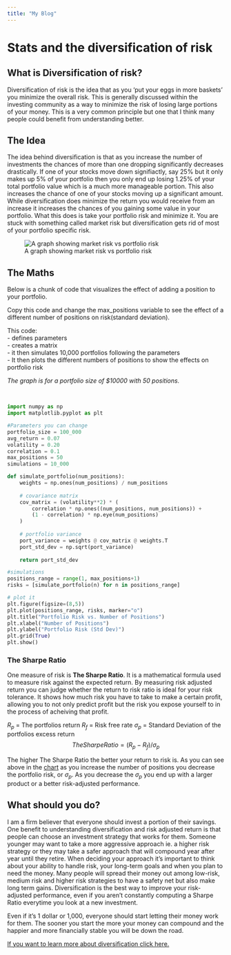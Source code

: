 ```yaml
---
title: "My Blog"
---
```


# Stats and the diversification of risk

## What is Diversification of risk?
Diversification of risk is the idea that as you 'put your eggs in more baskets' you minimize the overall risk. This is generally discussed within the investing community as a way to minimize the risk of losing large portions of your money. This is a very common principle but one that I think many people could benefit from understanding better.

## The Idea
The idea behind diversification is that as you increase the number of investments the chances of more than one dropping significantly decreases drastically. If one of your stocks move down signifiactly, say 25% but it only makes up 5% of your portfolio then you only end up losing 1.25% of your total portfolio value which is a much more manageable portion. This also increases the chance of one of your stocks moving up a significant amount. While diversification does minimize the return you would receive from an increase it increases the chances of you gaining some value in your portfolio. What this does is take your portfolio risk and minimize it. You are stuck with something called market risk but diversification gets rid of most of your portfolio specific risk.

![A graph showing market risk vs portfolio risk](..\imgs\chart.png)


## The Maths
Below is a chunk of code that visualizes the effect of adding a position to your portfolio.

Copy this code and change the max_positions variable to see the effect of a different number of positions on risk(standard deviation). 

This code: <br>
- defines parameters <br>
- creates a matrix <br>
- it then simulates 10,000 portfolios following the parameters <br>
- It then plots the different numbers of positions to show the effects on portfolio risk <br>

*The graph is for a portfolio size of $10000 with 50 positions.*

<br>
```python
import numpy as np
import matplotlib.pyplot as plt

#Parameters you can change
portfolio_size = 100_000
avg_return = 0.07
volatility = 0.20
correlation = 0.1
max_positions = 50
simulations = 10_000

def simulate_portfolio(num_positions):
    weights = np.ones(num_positions) / num_positions
    
    # covariance matrix
    cov_matrix = (volatility**2) * (
        correlation * np.ones((num_positions, num_positions)) +
        (1 - correlation) * np.eye(num_positions)
    )
    
    # portfolio variance
    port_variance = weights @ cov_matrix @ weights.T
    port_std_dev = np.sqrt(port_variance)
    
    return port_std_dev

#simulations
positions_range = range(1, max_positions+1)
risks = [simulate_portfolio(n) for n in positions_range]

# plot it
plt.figure(figsize=(8,5))
plt.plot(positions_range, risks, marker="o")
plt.title("Portfolio Risk vs. Number of Positions")
plt.xlabel("Number of Positions")
plt.ylabel("Portfolio Risk (Std Dev)")
plt.grid(True)
plt.show()

```

### The Sharpe Ratio
One measure of risk is **The Sharpe Ratio**. It is a mathematical formula used to measure risk against the expected return. By measuring risk adjusted return you can judge whether the return to risk ratio is ideal for your risk tolerance. It shows how much risk you have to take to make a certain profit, allowing you to not only predict profit but the risk you expose yourself to in the process of acheiving that profit.

$R_p$ = The portfolios return
$R_f$ = Risk free rate
$\sigma_p$ = Standard Deviation of the portfolios excess return
$$
The Sharpe Ratio = (R_p - R_f)/\sigma_p
$$

The higher The Sharpe Ratio the better your return to risk is. As you can see above in the [chart](#the-maths) as you increase the number of positions you decrease the portfolio risk, or $\sigma_p$. As you decrease the $\sigma_p$ you end up with a larger product or a better risk-adjusted performance.

## What should you do?
I am a firm believer that everyone should invest a portion of their savings. One benefit to understanding diversification and risk adjusted return is that people can choose an investment strategy that works for them. Someone younger may want to take a more aggressive approach ie. a higher risk strategy or they may take a safer approach that will compound year after year until they retire. When deciding your approach it's important to think about your ability to handle risk, your long-term goals and when you plan to need the money. Many people will spread their money out among low-risk, medium risk and higher risk strategies to have a safety net but also make long term gains. Diversification is the best way to improve your risk-adjusted performance, even if you aren't constantly computing a Sharpe Ratio everytime you look at a new investment.

Even if it's 1 dollar or 1,000, everyone should start letting their money work for them. The sooner you start the more your money can compound and the happier and more financially stable you will be down the road.

[If you want to learn more about diversification click here.](https://www.investopedia.com/terms/d/diversification.asp)